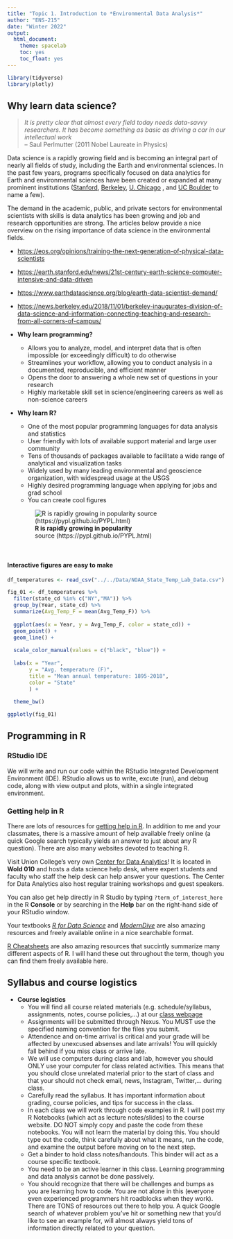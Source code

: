 ```yaml
---
title: "Topic 1. Introduction to *Environmental Data Analysis*"
author: "ENS-215"
date: "Winter 2022"
output:
  html_document:
    theme: spacelab
    toc: yes
    toc_float: yes
---
```


```r
library(tidyverse)
library(plotly)

```


## Why learn data science?

> *It is pretty clear that almost every field today needs data-savvy researchers. It has become something as basic as driving a car in our intellectual work*  
  -- Saul Perlmutter (2011 Nobel Laureate in Physics)

Data science is a rapidly growing field and is becoming an integral part of nearly all fields of study, including the Earth and environmental sciences.  In the past few years, programs specifically focused on data analytics for Earth and environmental sciences have been created or expanded at many prominent institutions ([Stanford](https://earth.stanford.edu/academics/data-science), [Berkeley](https://bids.berkeley.edu/research/environment-and-society-data-sciences-21st-century-ds421), [U. Chicago](https://epic.uchicago.edu/education/programs-concentrations/data-science-energy-and-environmental-research) , and [UC Boulder](https://www.colorado.edu/earthlab/about-earth-lab) to name a few).  

The demand in the academic, public, and private sectors for environmental scientists with skills is data analytics has been growing and job and research opportunities are strong.  The articles below provide a nice overview on the rising importance of data science in the environmental fields.

  + <https://eos.org/opinions/training-the-next-generation-of-physical-data-scientists>
  + <https://earth.stanford.edu/news/21st-century-earth-science-computer-intensive-and-data-driven>
  + <https://www.earthdatascience.org/blog/earth-data-scientist-demand/>
  + <https://news.berkeley.edu/2018/11/01/berkeley-inaugurates-division-of-data-science-and-information-connecting-teaching-and-research-from-all-corners-of-campus/>

* **Why learn programming?**
    + Allows you to analyze, model, and interpret data that is often impossible (or exceedingly difficult) to do otherwise
    + Streamlines your workflow, allowing you to conduct analysis in a documented, reproducible, and efficient manner
    + Opens the door to answering a whole new set of questions in your research
    + Highly marketable skill set in science/engineering careers as well as non-science careers
    
    
* **Why learn R?**
    + One of the most popular programming languages for data analysis and statistics
    + User friendly with lots of available support material and large user community
    + Tens of thousands of packages available to facilitate a wide range of analytical and visualization tasks
    + Widely used by many leading environmental and geoscience organization, with widespread usage at the USGS
    + Highly desired programming language when applying for jobs and grad school    
    + You can create cool figures 
      
  ![**R is rapidly growing in popularity**  
  source (https://pypl.github.io/PYPL.html)](http://stahlm.github.io/ENS_215/Lectures/Images/R_PYPL.png) 

&nbsp;

#### **Interactive figures are easy to make**

```r
df_temperatures <- read_csv("../../Data/NOAA_State_Temp_Lab_Data.csv") 
```
```r

fig_01 <- df_temperatures %>% 
  filter(state_cd %in% c("NY","MA")) %>% 
  group_by(Year, state_cd) %>% 
  summarize(Avg_Temp_F = mean(Avg_Temp_F)) %>% 
  
  ggplot(aes(x = Year, y = Avg_Temp_F, color = state_cd)) +
  geom_point() +
  geom_line() +
  
  scale_color_manual(values = c("black", "blue")) +
  
  labs(x = "Year",
       y = "Avg. temperature (F)",
       title = "Mean annual temperature: 1895-2018",
       color = "State"
       ) +
  
  theme_bw()

ggplotly(fig_01)
```



## Programming in R
### RStudio IDE
We will write and run our code within the RStudio Integrated Development Environment (IDE).  RStudio allows us to write, excute (run), and debug code, along with view output and plots, within a single integrated environment.

### Getting help in R
There are lots of resources for [getting help in R](https://stahlm.github.io/ENS_215/Winter_2022/Syllabus.html#useful_linksresources).  In addition to me and your classmates, there is a massive amount of help available freely online (a quick Google search typically yields an answer to just about any R question).  There are also many websites devoted to teaching R.  

Visit Union College's very own [Center for Data Analytics](https://muse.union.edu/cda/)!  It is located in **Wold 010** and hosts a data science help desk, where expert students and faculty who staff the help desk can help answer your questions. The Center for Data Analytics also host regular training workshops and guest speakers.

You can also get help directly in R Studio by typing `?term_of_interest_here` in the R **Console** or by searching in the **Help** bar on the right-hand side of your RStudio window.  

Your textbooks [_R for Data Science_](https://r4ds.had.co.nz/) and [_ModernDive_](https://moderndive.com/) are also amazing resources and freely available online in a nice searchable format.  

[R Cheatsheets](https://www.rstudio.com/resources/cheatsheets/) are also amazing resources that succintly summarize many different aspects of R.  I will hand these out throughout the term, though you can find them freely available here.


## Syllabus and course logistics
* **Course logistics**
    + You will find all course related materials (e.g. schedule/syllabus, assignments, notes, course policies,...) at our [class webpage](https://stahlm.github.io/ENS_215/Winter_2022/Home.html)
    + Assignments will be submitted through Nexus.  You MUST use the specified naming convention for the files you submit.
    + Attendence and on-time arrival is critical and your grade will be affected by unexcused absenses and late arrivals!  You will quickly fall behind if you miss class or arrive late.
    + We will use computers during class and lab, however you should ONLY use your computer for class related activities.  This means that you should close unrelated material prior to the start of class and that your should not check email, news, Instagram, Twitter,... during class.
    + Carefully read the syllabus.  It has important information about grading, course policies, and tips for success in the class.
    + In each class we will work through code examples in R.  I will post my R Notebooks (which act as lecture notes/slides) to the course website.  DO NOT simply copy and paste the code from these notebooks.  You will not learn the material by doing this.  You should type out the code, think carefully about what it means, run the code, and examine the output before moving on to the next step.
    + Get a binder to hold class notes/handouts.  This binder will act as a course specific textbook.
    + You need to be an active learner in this class.  Learning programming and data analysis cannot be done passively.  
    + You should recognize that there will be challenges and bumps as you are learning how to code.  You are not alone in this (everyone even experienced programmers hit roadblocks when they work).  There are TONS of resources out there to help you.  A quick Google search of whatever problem you've hit or something new that you'd like to see an example for, will almost always yield tons of information directly related to your question.










